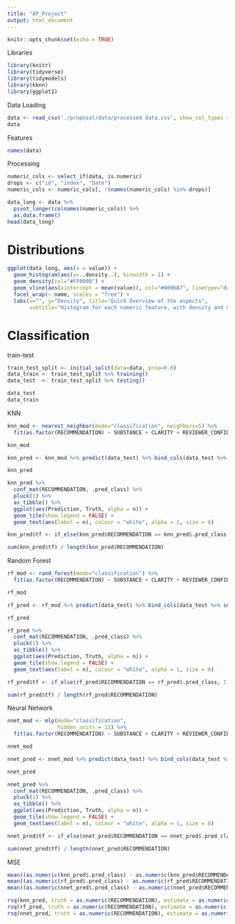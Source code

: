 ```yaml
---
title: "AP_Project"
output: html_document
---
```


```r
knitr::opts_chunk$set(echo = TRUE)
```

Libraries
```r
library(knitr)
library(tidyverse)
library(tidymodels)
library(kknn)
library(ggplot2)
```

Data Loading
```r
data <- read_csv('./proposal/data/processed data.csv', show_col_types = FALSE)
data
```

Features
```r
names(data)
```

Processing
```r
numeric_cols <- select_if(data, is.numeric)
drops <- c("id", "index", "Date")
numeric_cols <- numeric_cols[, !(names(numeric_cols) %in% drops)]

data_long <- data %>%
  pivot_longer(colnames(numeric_cols)) %>% 
  as.data.frame()
head(data_long)
```

# Distributions

```r
ggplot(data_long, aes(x = value)) +
  geom_histogram(aes(y=..density..), binwidth = 1) + 
  geom_density(col="#FF0000") +
  geom_vline(aes(xintercept = mean(value)), col="#0096B7", linetype="dashed", size=0.75) +
  facet_wrap(~ name, scales = "free") + 
  labs(x="", y="Density", title="Quick Overview of the aspects",
       subtitle="Histogram for each numeric feature, with density and mean line")
```

# Classification

train-test
```r
train_test_split <- initial_split(data=data, prop=0.8)
data_train <- train_test_split %>% training() 
data_test  <- train_test_split %>% testing()

data_test
data_train
```

KNN
```r
knn_mod <- nearest_neighbor(mode="classification", neighbors=5) %>%
  fit(as.factor(RECOMMENDATION) ~ SUBSTANCE + CLARITY + REVIEWER_CONFIDENCE + IMPACT, data_train)

knn_mod
```

```r
knn_pred <- knn_mod %>% predict(data_test) %>% bind_cols(data_test %>% select(RECOMMENDATION))

knn_pred
```

```r
knn_pred %>%
  conf_mat(RECOMMENDATION, .pred_class) %>%
  pluck(1) %>%
  as_tibble() %>%
  ggplot(aes(Prediction, Truth, alpha = n)) +
  geom_tile(show.legend = FALSE) +
  geom_text(aes(label = n), colour = "white", alpha = 1, size = 8)
```

```r
knn_pred$tf <- if_else(knn_pred$RECOMMENDATION == knn_pred$.pred_class, 1, 0)

sum(knn_pred$tf) / length(knn_pred$RECOMMENDATION)
```



Random Forest
```r
rf_mod <- rand_forest(mode="classification") %>%
  fit(as.factor(RECOMMENDATION) ~ SUBSTANCE + CLARITY + REVIEWER_CONFIDENCE + IMPACT, data_train)

rf_mod
```

```r
rf_pred <- rf_mod %>% predict(data_test) %>% bind_cols(data_test %>% select(RECOMMENDATION))

rf_pred
```

```r
rf_pred %>%
  conf_mat(RECOMMENDATION, .pred_class) %>%
  pluck(1) %>%
  as_tibble() %>%
  ggplot(aes(Prediction, Truth, alpha = n)) +
  geom_tile(show.legend = FALSE) +
  geom_text(aes(label = n), colour = "white", alpha = 1, size = 8)
```

```r
rf_pred$tf <- if_else(rf_pred$RECOMMENDATION == rf_pred$.pred_class, 1, 0)

sum(rf_pred$tf) / length(rf_pred$RECOMMENDATION)
```

Neural Network
```r
nnet_mod <- mlp(mode="classification",
                hidden_units = 13) %>%
  fit(as.factor(RECOMMENDATION) ~ SUBSTANCE + CLARITY + REVIEWER_CONFIDENCE, data_train)

nnet_mod
```

```r
nnet_pred <- nnet_mod %>% predict(data_test) %>% bind_cols(data_test %>% select(RECOMMENDATION))

nnet_pred
```

```r
nnet_pred %>%
  conf_mat(RECOMMENDATION, .pred_class) %>%
  pluck(1) %>%
  as_tibble() %>%
  ggplot(aes(Prediction, Truth, alpha = n)) +
  geom_tile(show.legend = FALSE) +
  geom_text(aes(label = n), colour = "white", alpha = 1, size = 8)
```

```r
nnet_pred$tf <- if_else(nnet_pred$RECOMMENDATION == nnet_pred$.pred_class, 1, 0)

sum(nnet_pred$tf) / length(nnet_pred$RECOMMENDATION)
```

MSE
```r
mean((as.numeric(knn_pred$.pred_class) - as.numeric(knn_pred$RECOMMENDATION))^2)
mean((as.numeric(rf_pred$.pred_class) - as.numeric(rf_pred$RECOMMENDATION))^2)
mean((as.numeric(nnet_pred$.pred_class) - as.numeric(nnet_pred$RECOMMENDATION))^2)
```

```r
rsq(knn_pred, truth = as.numeric(RECOMMENDATION), estimate = as.numeric(.pred_class))
rsq(rf_pred, truth = as.numeric(RECOMMENDATION), estimate = as.numeric(.pred_class))
rsq(nnet_pred, truth = as.numeric(RECOMMENDATION), estimate = as.numeric(.pred_class))
```








